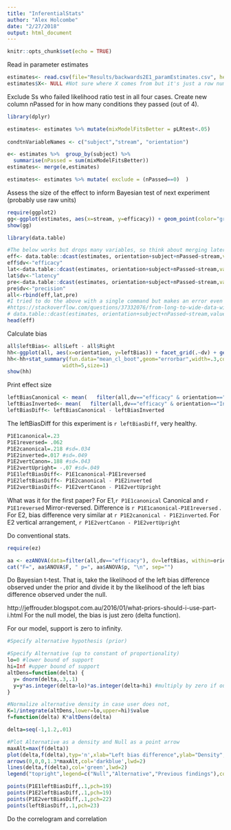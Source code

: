 ```yaml
---
title: "InferentialStats"
author: "Alex Holcombe"
date: "2/27/2018"
output: html_document
---
```


```r
knitr::opts_chunk$set(echo = TRUE)
```

Read in parameter estimates

```r

estimates<- read.csv(file="Results/backwards2E1_paramEstimates.csv", header=TRUE, sep=",")
estimates$X<- NULL #Not sure where X comes from but it's just a row number
```


Exclude Ss who failed likelihood ratio test in all four cases.
Create new column nPassed for in how many conditions they passed (out of 4).

```r
library(dplyr)

estimates<- estimates %>% mutate(mixModelFitsBetter = pLRtest<.05)
                       
condtnVariableNames <- c("subject","stream", "orientation")  

e<- estimates %>%  group_by(subject) %>%
  summarise(nPassed = sum(mixModelFitsBetter)) 
estimates<- merge(e,estimates) 

estimates<- estimates %>% mutate( exclude = (nPassed==0)  )
```


Assess the size of the effect to inform Bayesian test of next experiment (probably use raw units)

```r
require(ggplot2)
gg<-ggplot(estimates, aes(x=stream, y=efficacy)) + geom_point(color="grey") + stat_summary(fun.y="mean",geom="point",size=4, alpha=.5)
show(gg)

library(data.table)

#The below works but drops many variables, so think about merging later
eff<- data.table::dcast(estimates, orientation+subject+nPassed~stream,value.var="efficacy")
eff$dv<-"efficacy"
lat<-data.table::dcast(estimates, orientation+subject+nPassed~stream,value.var="latency") 
lat$dv<-"latency"
pre<-data.table::dcast(estimates, orientation+subject+nPassed~stream,value.var="precision") 
pre$dv<-"precision"
all<-rbind(eff,lat,pre)
#I tried to do the above with a single command but makes an error even though StackOverflow example works
#https://stackoverflow.com/questions/37332076/from-long-to-wide-data-with-multiple-columns/37332345
# data.table::dcast(estimates, orientation+subject+nPassed~stream,value.var=c("efficacy","latency"))
head(eff)
```


Calculate bias
```r
all$leftBias<- all$Left - all$Right
hh<-ggplot(all, aes(x=orientation, y=leftBias)) + facet_grid(.~dv) + geom_point(color="grey") + stat_summary(fun.y="mean",geom="point",size=4, alpha=.5)
hh<-hh+stat_summary(fun.data="mean_cl_boot",geom="errorbar",width=.3,conf.int=.95,
                  width=5,size=1) 
show(hh)
```

Print effect size
```r
leftBiasCanonical <- mean(   filter(all,dv=="efficacy" & orientation=="Canonical")$leftBias  )
leftBiasInverted<- mean(   filter(all,dv=="efficacy" & orientation=="Inverted")$leftBias  )
leftBiasDiff<- leftBiasCanonical - leftBiasInverted
```

The leftBiasDiff for this experiment is `r leftBiasDiff`, very healthy.


```r
P1E1canonical=.23
P1E1reversed= .062
P1E2canonical=.218 #sd=.034
P1E2inverted=.017 #sd=.049
P1E2vertCanon=.188 #sd=.043
P1E2vertUpright= -.07 #sd=.049
P1E1leftBiasDiff<- P1E1canonical-P1E1reversed
P1E2leftBiasDiff<- P1E2canonical - P1E2inverted
P1E2vertBiasDiff<- P1E2vertCanon - P1E2vertUpright
```

What was it for the first paper? For E1,`r P1E1canonical`  Canonical and 
`r P1E1reversed` Mirror-reversed. Difference is `r P1E1canonical-P1E1reversed`
. For E2, bias difference very similar at `r P1E2canonical - P1E2inverted`.
For E2 vertical arrangement, `r P1E2vertCanon - P1E2vertUpright`


Do conventional stats.
```r

require(ez)

aa <- ezANOVA(data=filter(all,dv=="efficacy"), dv=leftBias, within=orientation, wid=subject)
cat("F=", aa$ANOVA$F, " p=", aa$ANOVA$p, "\n", sep="")

```

Do Bayesian t-test. That is, take the likelihood of the left bias difference observed under the prior and divide it by the likelihood of the left bias difference observed under the null.

http://jeffrouder.blogspot.com.au/2016/01/what-priors-should-i-use-part-i.html
For the null model, the bias is just zero (delta function).

For our model, support is zero to infinity. 
```r

#Specify alternative hypothesis (prior)

#Specify Alternative (up to constant of proportionality)
lo=0 #lower bound of support
hi=Inf #upper bound of support
altDens=function(delta) {
  y= dnorm(delta,.3,.1)
  y=y*as.integer(delta>lo)*as.integer(delta<hi) #multiply by zero if outside of support
}

#Normalize alternative density in case user does not, 
K=1/integrate(altDens,lower=lo,upper=hi)$value
f=function(delta) K*altDens(delta)

delta=seq(-1,1.2,.01)

#Plot Alternative as a density and Null as a point arrow
maxAlt=max(f(delta))
plot(delta,f(delta),typ='n',xlab="Left bias difference",ylab="Density",ylim=c(0,1.4*maxAlt),main="Models")
arrows(0,0,0,1.3*maxAlt,col='darkblue',lwd=2)
lines(delta,f(delta),col='green',lwd=2)
legend("topright",legend=c("Null","Alternative","Previous findings"),col=c('darkblue','green','black'),lwd=2)

points(P1E1leftBiasDiff,.1,pch=19)
points(P1E2leftBiasDiff,.1,pch=19)
points(P1E2vertBiasDiff,.1,pch=22)
points(leftBiasDiff,.1,pch=23)

```

Do the correlogram and correlation